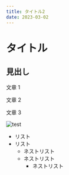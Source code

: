 ```yaml
---
title: タイトル2
date: 2023-03-02
---
```


# タイトル

## 見出し

文章 1

文章 2

文章 3

![test](/images/2023-03-02-test.jpg)

- リスト
- リスト
  - ネストリスト
  - ネストリスト
    - ネストリスト
